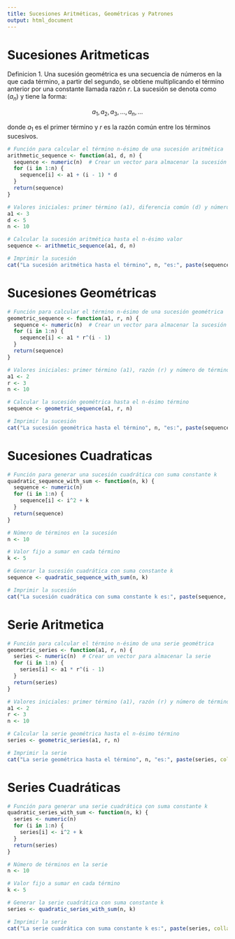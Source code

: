 ```yaml
---
title: Sucesiones Aritméticas, Geométricas y Patrones
output: html_document
---
```



# Sucesiones Aritmeticas

Definicion 1. Una sucesión geométrica es una secuencia de números en la que cada término, a partir del segundo, se obtiene multiplicando el término anterior por una constante llamada razón $r$. La sucesión se denota como $(a_n)$ y tiene la forma:

$$a_1, a_2, a_3, \ldots, a_n, \ldots$$

donde $a_1$ es el primer término y $r$ es la razón común entre los términos sucesivos.


```r
# Función para calcular el término n-ésimo de una sucesión aritmética
arithmetic_sequence <- function(a1, d, n) {
  sequence <- numeric(n)  # Crear un vector para almacenar la sucesión
  for (i in 1:n) {
    sequence[i] <- a1 + (i - 1) * d
  }
  return(sequence)
}

# Valores iniciales: primer término (a1), diferencia común (d) y número de términos (n)
a1 <- 3
d <- 5
n <- 10

# Calcular la sucesión aritmética hasta el n-ésimo valor
sequence <- arithmetic_sequence(a1, d, n)

# Imprimir la sucesión
cat("La sucesión aritmética hasta el término", n, "es:", paste(sequence, collapse = ", "), "\n")
```

# Sucesiones Geométricas


```r
# Función para calcular el término n-ésimo de una sucesión geométrica
geometric_sequence <- function(a1, r, n) {
  sequence <- numeric(n)  # Crear un vector para almacenar la sucesión
  for (i in 1:n) {
    sequence[i] <- a1 * r^(i - 1)
  }
  return(sequence)
}

# Valores iniciales: primer término (a1), razón (r) y número de términos (n)
a1 <- 2
r <- 3
n <- 10

# Calcular la sucesión geométrica hasta el n-ésimo término
sequence <- geometric_sequence(a1, r, n)

# Imprimir la sucesión
cat("La sucesión geométrica hasta el término", n, "es:", paste(sequence, collapse = ", "), "\n")
```

# Sucesiones Cuadraticas

```r
# Función para generar una sucesión cuadrática con suma constante k
quadratic_sequence_with_sum <- function(n, k) {
  sequence <- numeric(n)
  for (i in 1:n) {
    sequence[i] <- i^2 + k
  }
  return(sequence)
}

# Número de términos en la sucesión
n <- 10

# Valor fijo a sumar en cada término
k <- 5

# Generar la sucesión cuadrática con suma constante k
sequence <- quadratic_sequence_with_sum(n, k)

# Imprimir la sucesión
cat("La sucesión cuadrática con suma constante k es:", paste(sequence, collapse = ", "), "\n")
```



# Serie Aritmetica


```r
# Función para calcular el término n-ésimo de una serie geométrica
geometric_series <- function(a1, r, n) {
  series <- numeric(n)  # Crear un vector para almacenar la serie
  for (i in 1:n) {
    series[i] <- a1 * r^(i - 1)
  }
  return(series)
}

# Valores iniciales: primer término (a1), razón (r) y número de términos (n)
a1 <- 2
r <- 3
n <- 10

# Calcular la serie geométrica hasta el n-ésimo término
series <- geometric_series(a1, r, n)

# Imprimir la serie
cat("La serie geométrica hasta el término", n, "es:", paste(series, collapse = ", "), "\n")
```


# Series Cuadráticas


```r
# Función para generar una serie cuadrática con suma constante k
quadratic_series_with_sum <- function(n, k) {
  series <- numeric(n)
  for (i in 1:n) {
    series[i] <- i^2 + k
  }
  return(series)
}

# Número de términos en la serie
n <- 10

# Valor fijo a sumar en cada término
k <- 5

# Generar la serie cuadrática con suma constante k
series <- quadratic_series_with_sum(n, k)

# Imprimir la serie
cat("La serie cuadrática con suma constante k es:", paste(series, collapse = ", "), "\n")
```
